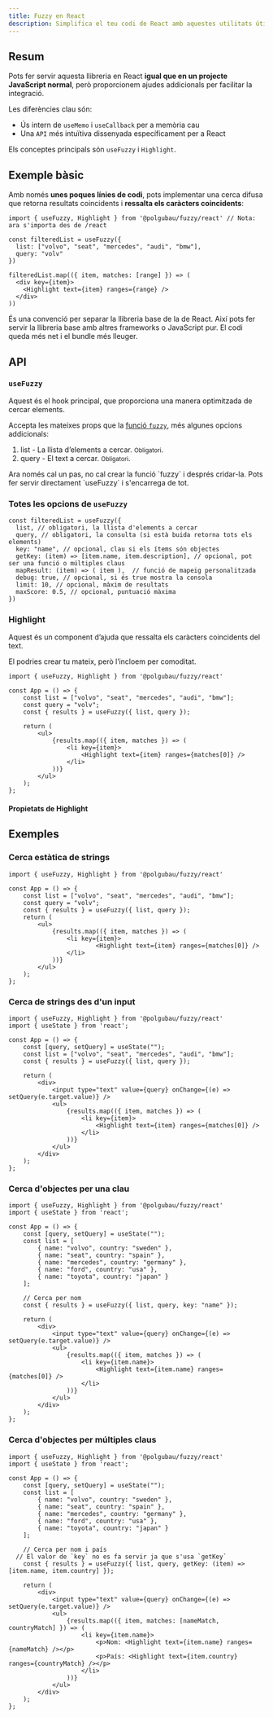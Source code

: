 ```yaml
---
title: Fuzzy en React
description: Simplifica el teu codi de React amb aquestes utilitats útils de cerca difusa.
---
```


## Resum

Pots fer servir aquesta llibreria en React **igual que en un projecte JavaScript normal**, però proporcionem ajudes addicionals per facilitar la integració.

Les diferències clau són:
- Ús intern de `useMemo` i `useCallback` per a memòria cau
- Una `API` més intuïtiva dissenyada específicament per a React

Els conceptes principals són `useFuzzy` i `Highlight`.

## Exemple bàsic

Amb només **unes poques línies de codi**, pots implementar una cerca difusa que retorna resultats coincidents i **ressalta els caràcters coincidents**:

```tsx title="App.tsx"
import { useFuzzy, Highlight } from '@polgubau/fuzzy/react' // Nota: ara s'importa des de /react

const filteredList = useFuzzy({
  list: ["volvo", "seat", "mercedes", "audi", "bmw"],
  query: "volv"
})

filteredList.map(({ item, matches: [range] }) => (
  <div key={item}>
    <Highlight text={item} ranges={range} />
  </div>
))
```

<Callout title="Per què importem des de `/react`?">
És una convenció per separar la llibreria base de la de React. Així pots fer servir la llibreria base amb altres frameworks o JavaScript pur. El codi queda més net i el bundle més lleuger.
</Callout>

## API

### `useFuzzy`

Aquest és el hook principal, que proporciona una manera optimitzada de cercar elements.

Accepta les mateixes props que la [funció `fuzzy`](/get-started), més algunes opcions addicionals:

1. list - La llista d’elements a cercar. <small>Obligatori</small>.
2. query - El text a cercar. <small>Obligatori</small>.

<Callout>
Ara només cal un pas, no cal crear la funció `fuzzy` i després cridar-la. Pots fer servir directament `useFuzzy` i s'encarrega de tot.
</Callout>

### Totes les opcions de `useFuzzy`

```tsx title="App.tsx"
const filteredList = useFuzzy({
  list, // obligatori, la llista d'elements a cercar
  query, // obligatori, la consulta (si està buida retorna tots els elements)
  key: "name", // opcional, clau si els ítems són objectes
  getKey: (item) => [item.name, item.description], // opcional, pot ser una funció o múltiples claus
  mapResult: (item) => ( item ),  // funció de mapeig personalitzada
  debug: true, // opcional, si és true mostra la consola
  limit: 10, // opcional, màxim de resultats
  maxScore: 0.5, // opcional, puntuació màxima
})
```

### Highlight

Aquest és un component d’ajuda que ressalta els caràcters coincidents del text.

El podries crear tu mateix, però l’incloem per comoditat.

```tsx title="App.tsx"
import { useFuzzy, Highlight } from '@polgubau/fuzzy/react'

const App = () => {
	const list = ["volvo", "seat", "mercedes", "audi", "bmw"];
	const query = "volv";
	const { results } = useFuzzy({ list, query });

	return (
		<ul>
			{results.map(({ item, matches }) => (
				<li key={item}>
					<Highlight text={item} ranges={matches[0]} />
				</li>
			))}
		</ul>
	);
};
```
#### Propietats de Highlight

<AutoTypeTable path="./src/types/lib.ts" name="HighlightProps" />


## Exemples

### Cerca estàtica de strings

```tsx title="App.tsx"
import { useFuzzy, Highlight } from '@polgubau/fuzzy/react'

const App = () => {
	const list = ["volvo", "seat", "mercedes", "audi", "bmw"];
	const query = "volv";
	const { results } = useFuzzy({ list, query });
	return (
		<ul>
			{results.map(({ item, matches }) => (
				<li key={item}>
						<Highlight text={item} ranges={matches[0]} />
				</li>
			))}
		</ul>
	);
};
```

### Cerca de strings des d'un input

```tsx title="App.tsx"
import { useFuzzy, Highlight } from '@polgubau/fuzzy/react'
import { useState } from 'react';

const App = () => {
	const [query, setQuery] = useState("");
	const list = ["volvo", "seat", "mercedes", "audi", "bmw"];
	const { results } = useFuzzy({ list, query });

	return (
		<div>
			<input type="text" value={query} onChange={(e) => setQuery(e.target.value)} />
			<ul>
				{results.map(({ item, matches }) => (
					<li key={item}>
						<Highlight text={item} ranges={matches[0]} />
					</li>
				))}
			</ul>
		</div>
	);
};
```

### Cerca d'objectes per una clau

```tsx title="App.tsx"
import { useFuzzy, Highlight } from '@polgubau/fuzzy/react'
import { useState } from 'react';

const App = () => {
	const [query, setQuery] = useState("");
	const list = [
		{ name: "volvo", country: "sweden" },
		{ name: "seat", country: "spain" },
		{ name: "mercedes", country: "germany" },
		{ name: "ford", country: "usa" },
		{ name: "toyota", country: "japan" }
	];

	// Cerca per nom
	const { results } = useFuzzy({ list, query, key: "name" });

	return (
		<div>
			<input type="text" value={query} onChange={(e) => setQuery(e.target.value)} />
			<ul>
				{results.map(({ item, matches }) => (
					<li key={item.name}>
						<Highlight text={item.name} ranges={matches[0]} />
					</li>
				))}
			</ul>
		</div>
	);
};
```

### Cerca d'objectes per múltiples claus

```tsx title="App.tsx"
import { useFuzzy, Highlight } from '@polgubau/fuzzy/react'
import { useState } from 'react';

const App = () => {
	const [query, setQuery] = useState("");
	const list = [
		{ name: "volvo", country: "sweden" },
		{ name: "seat", country: "spain" },
		{ name: "mercedes", country: "germany" },
		{ name: "ford", country: "usa" },
		{ name: "toyota", country: "japan" }
	];

	// Cerca per nom i país
  // El valor de `key` no es fa servir ja que s'usa `getKey`
	const { results } = useFuzzy({ list, query, getKey: (item) => [item.name, item.country] });

	return (
		<div>
			<input type="text" value={query} onChange={(e) => setQuery(e.target.value)} />
			<ul>
				{results.map(({ item, matches: [nameMatch, countryMatch] }) => (
					<li key={item.name}>
						<p>Nom: <Highlight text={item.name} ranges={nameMatch} /></p>
						<p>País: <Highlight text={item.country} ranges={countryMatch} /></p>
					</li>
				))}
			</ul>
		</div>
	);
};
```


